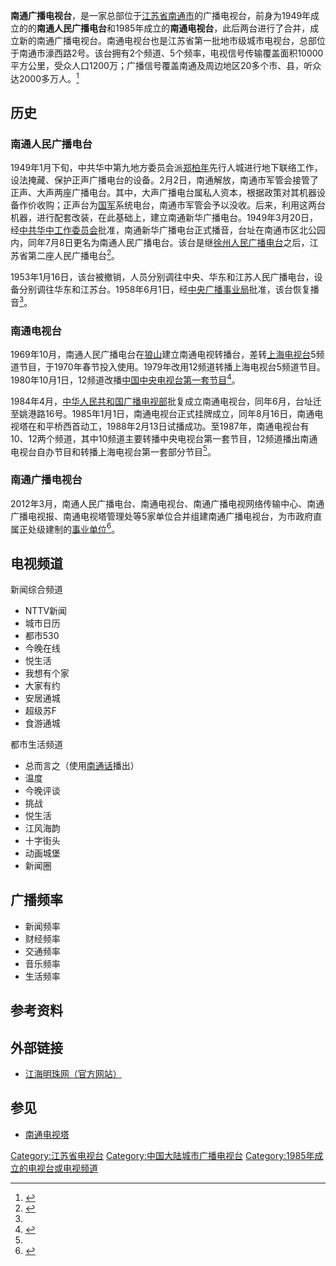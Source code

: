 {{refimprove|time=2014-11-09T03:34:12+00:00}}
'''南通广播电视台'''，是一家总部位于[[江苏省|江苏省]][[南通市|南通市]]的广播电视台，前身为1949年成立的的'''南通人民广播电台'''和1985年成立的'''南通电视台'''，此后两台进行了合并，成立新的南通广播电视台。南通电视台也是江苏省第一批地市级城市电视台，总部位于南通市濠西路2号。该台拥有2个频道、5个频率，电视信号传输覆盖面积10000平方公里，受众人口1200万；广播信号覆盖南通及周边地区20多个市、县，听众达2000多万人。<ref>{{Cite web |url=http://www.ntjoy.com/xmtjq/#cutv |title=南通广播电视台新媒体集群 |access-date=2014-11-09 |archive-url=https://web.archive.org/web/20141228223940/http://www.ntjoy.com/xmtjq/#cutv |archive-date=2014-12-28 |dead-url=yes }}</ref>

==历史==
===南通人民广播电台===
1949年1月下旬，中共华中第九地方委员会派[[郑柏年|郑柏年]]先行人城进行地下联络工作，设法掩藏、保护正声广播电台的设备。2月2日，南通解放，南通市军管会接管了正声、大声两座广播电台。其中，大声广播电台属私人资本，根据政策对其机器设备作价收购；正声台为[[中华民国国军|国军]]系统电台，南通市军管会予以没收。后来，利用这两台机器，进行配套改装，在此基础上，建立南通新华广播电台。1949年3月20日，经[[中共华中工作委员会|中共华中工作委员会]]批准，南通新华广播电台正式播音，台址在南通市区北公园内，同年7月8日更名为南通人民广播电台。该台是继[[徐州广播电视台|徐州人民广播电台]]之后，江苏省第二座人民广播电台<ref name=dfz1>{{cite web|url =http://www.jssdfz.com/book/gbdsz/D1/D6J.html|title =第六节  地、市级广播电台|website =江苏省地方志|accessdate =2018-06-06|archive-date =2015-08-14|archive-url =https://web.archive.org/web/20150814154142/http://www.jssdfz.com/book/gbdsz/D1/D6J.html|dead-url =no}}</ref>。

1953年1月16日，该台被撤销，人员分别调往中央、华东和江苏人民广播电台，设备分别调往华东和江苏台。1958年6月1日，经[[中央广播事业局|中央广播事业局]]批准，该台恢复播音<ref name=dfz1/>。

===南通电视台===
1969年10月，南通人民广播电台在[[狼山|狼山]]建立南通电视转播台，差转[[上海电视台|上海电视台]]5频道节目，于1970年春节投入使用。1979年改用12频道转播上海电视台5频道节目。1980年10月1日，12频道改播[[中国中央电视台综合频道|中国中央电视台第一套节目]]<ref name=dfz2>{{cite web|url =http://www.jssdfz.com/book/gbdsz/D3/D2J.html|title =第二节 地、市级电视台|website =江苏省地方志|accessdate =2018-06-06|archive-date =2015-08-14|archive-url =https://web.archive.org/web/20150814154159/http://www.jssdfz.com/book/gbdsz/D3/D2J.html|dead-url =no}}</ref>。

1984年4月，[[中华人民共和国广播电视部|中华人民共和国广播电视部]]批复成立南通电视台，同年6月，台址迁至姚港路16号。1985年1月1日，南通电视台正式挂牌成立，同年8月16日，南通电视塔在和平桥西首动工，1988年2月13日试播成功。至1987年，南通电视台有10、12两个频道，其中10频道主要转播中央电视台第一套节目，12频道播出南通电视台自办节目和转播上海电视台第一套部分节目<ref name=dfz2/>。

===南通广播电视台===
2012年3月，南通人民广播电台、南通电视台、南通广播电视网络传输中心、南通广播电视报、南通电视塔管理处等5家单位合并组建南通广播电视台，为市政府直属正处级建制的[[事业单位|事业单位]]<ref>{{cite web|url =http://wmdw.jswmw.com/home/about/?5394-141878.html|title =单位介绍 |website =江苏文明网}}</ref>。

==电视频道==
;新闻综合频道
* NTTV新闻
* 城市日历
* 都市530
* 今晚在线
* 悦生活
* 我想有个家
* 大家有约
* 安居通城
* 超级苏F
* 食游通城
;都市生活频道 
* 总而言之（使用[[南通话|南通话]]播出） 
* 温度 
* 今晚评谈 
* 挑战
* 悦生活
* 江风海韵
* 十字街头 
* 动画城堡 
* 新闻圈

==广播频率==
* 新闻频率
* 财经频率
* 交通频率
* 音乐频率
* 生活频率

==参考资料==
{{reflist}}

==外部链接==
*[http://www.ntjoy.com/ 江海明珠网（官方网站）]{{Wayback|url=http://www.ntjoy.com/ |date=20141111063529 }}

==参见==
*[[南通电视塔|南通电视塔]]
{{江苏省电视台}}
[[Category:江苏省电视台|Category:江苏省电视台]]
[[Category:中国大陆城市广播电视台|Category:中国大陆城市广播电视台]]
[[Category:1985年成立的电视台或电视频道|Category:1985年成立的电视台或电视频道]]